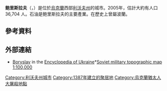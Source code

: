 {{Infobox settlement
|official_name = Boryslav
|native_name = Борислав
|nickname =
|image_skyline = 
|imagesize = 
|image_caption = 
|image_flag = Flag of Boryslav.svg
|image_shield = Coat of Arms of Boryslav.svg
|motto = 
|image_map = 
|mapsize = 250px 
|map_caption = 鲍里斯拉夫在烏克蘭的位置
|coordinates_display =inline,title
|coordinates_region =UA
|subdivision_type = [[Countries_of_the_world|Country]]
|subdivision_type1 = [[Regions_of_Ukraine|Oblast]]
|subdivision_type2 = [[List_of_cities_in_Ukraine|City]]
|subdivision_name =[[Ukraine|Ukraine]]
|subdivision_name1 = [[Lviv_Oblast|Lviv Oblast]]
|subdivision_name2 = [[Boryslav|Boryslav]]
|established_title = First mentioned
|established_date = 1387
|cityrights_title =
|cityrights_date = 
|leader_title = [[Mayor|Mayor]]
|leader_name = Volodymyr Firman
|area_magnitude = 
|area_total_km2 = 37.0
|area_land_km2 = 
|area_water_km2 = 
|population_as_of = 2011
|population_note = 
|population_total = 35 040|population_footnotes=
|population_metro =| 
population_density_km2 = 
|pushpin_map            =Ukraine
|pushpin_label_position = <!-- the position of the pushpin label: left, right, top, bottom, none -->
|pushpin_map_caption    =Location of Boryslav
|pushpin_mapsize        =
|latd=49 |latm=17 |lats=21 |latNS=N
|longd=23 |longm=25 |longs=08 |longEW=E
|elevation_m = 
|postal_code = 
|area_code = 
|blank_info = 
|blank1_info = 
|website = www.boryslavmvk.gov.ua
|footnotes = 
}}

'''鲍里斯拉夫'''（{{lang-uk|Борислав}}，{{lang-pl|Borysław}}）是位於[[烏克蘭|烏克蘭]]西部[[利沃夫州|利沃夫州]]的城市。2005年，估計大約有人口36,704 人。石油是鲍里斯拉夫的主要產業。在歷史上曾屬波蘭。

==參考資料==
{{Reflist}}

==外部連結==
{{Commons category|Boryslav}}
*[http://encyclopediaofukraine.com/display.asp?AddButton=pages\B\O\Boryslav.htm Boryslav] in the [http://www.encyclopediaofukraine.com Encyclopedia of Ukraine]*[https://web.archive.org/web/20060526103150/http://sunsite.berkeley.edu:8085/x-ussr/100k/M-34-107.jpg Soviet military topographic map 1:100,000]

{{Authority control}}

{{DEFAULTSORT:Борислав}}
[[Category:利沃夫州城市|Category:利沃夫州城市]]
[[Category:1387年建立的聚居地|Category:1387年建立的聚居地]]
[[Category:烏克蘭猶太人大屠殺地點|Category:烏克蘭猶太人大屠殺地點]]


{{Lviv-geo-stub}}